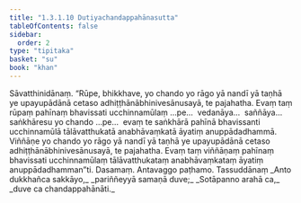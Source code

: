 ```yaml
---
title: "1.3.1.10 Dutiyachandappahānasutta"
tableOfContents: false
sidebar:
  order: 2
type: "tipitaka"
basket: "su"
book: "khan"
---
```



<DynamicBreadcrumb />

<Division number="112" book="khan">

<Paragraph number="676" book="khan">
Sāvatthinidānaṃ. “Rūpe, bhikkhave, yo chando yo rāgo yā nandī yā taṇhā ye upayupādānā cetaso adhiṭṭhānābhinivesānusayā, te pajahatha. Evaṃ taṃ rūpaṃ pahīnaṃ bhavissati ucchinnamūlaṃ …pe…  vedanāya…  saññāya…  saṅkhāresu yo chando …pe…  evaṃ te saṅkhārā pahīnā bhavissanti ucchinnamūlā tālāvatthukatā anabhāvaṃkatā āyatiṃ anuppādadhammā. Viññāṇe yo chando yo rāgo yā nandī yā taṇhā ye upayupādānā cetaso adhiṭṭhānābhinivesānusayā, te pajahatha. Evaṃ taṃ viññāṇaṃ pahīnaṃ bhavissati ucchinnamūlaṃ tālāvatthukataṃ anabhāvaṃkataṃ āyatiṃ anuppādadhamman”ti.

</Paragraph>
</Division>

<Paragraph number="677" type="center" book="khan">
Dasamaṃ.



</Paragraph>

<Paragraph number="678" type="center" book="khan">
Antavaggo paṭhamo.



</Paragraph>

<Paragraph number="679" type="center" book="khan">
Tassuddānaṃ


</Paragraph>

<Paragraph number="680" type="verses" book="khan">
_Anto dukkhañca sakkāyo,_  
_pariññeyyā samaṇā duve;_  
_Sotāpanno arahā ca,_  
_duve ca chandappahānāti._
</Paragraph>